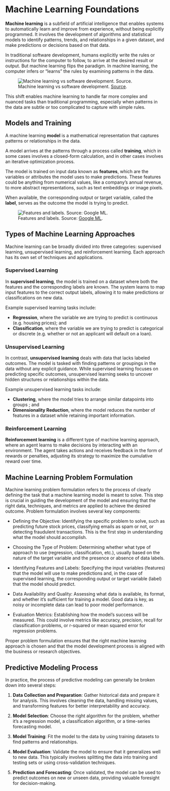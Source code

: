 # Machine Learning Foundations


**Machine learning** is a subfield of artificial intelligence that enables systems to automatically learn and improve from experience, without being explicitly programmed. It involves the development of algorithms and statistical models to identify patterns, trends, and relationships in a given dataset, and make predictions or decisions based on that data.


In traditional software development, humans explicitly write the rules or instructions for the computer to follow, to arrive at the desired result or output. But machine learning flips the paradigm. In machine learning, the computer infers or "learns" the rules by examining patterns in the data.

![Machine learning vs software development. [Source](https://www.avenga.com/wp-content/uploads/2021/12/image4-1.png).](../../../images/ml-vs-software.png)

<!--
![Machine learning vs software development. [Source](https://ttconsultants.com/software-machine-learning-patents-patentability-possibilities).](../../../images/ml-vs-software-bw.png)
-->

This shift enables machine learning to handle far more complex and nuanced tasks than traditional programming, especially when patterns in the data are subtle or too complicated to capture with simple rules.

## Models and Training

A machine learning **model** is a mathematical representation that captures patterns or relationships in the data.

A model arrives at the patterns through a process called **training**, which in some cases involves a closed-form calculation, and in other cases involves an iterative optimization process.


The model is trained on input data known as **features**, which are the variables or attributes the model uses to make predictions. These features could be anything from numerical values, like a company's annual revenue, to more abstract representations, such as text embeddings or image pixels.

When available, the corresponding output or target variable, called the **label**, serves as the outcome the model is trying to predict.


![Features and labels. Source: [Google ML](https://developers.google.com/machine-learning/intro-to-ml/supervised).](../../../images/features-labels.png)






## Types of Machine Learning Approaches

Machine learning can be broadly divided into three categories: supervised learning, unsupervised learning, and reinforcement learning. Each approach has its own set of techniques and applications.

### Supervised Learning

In **supervised learning**, the model is trained on a dataset where both the features and the corresponding labels are known. The system learns to map input features to the correct output labels, allowing it to make predictions or classifications on new data.

Example supervised learning tasks include:

  + **Regression**, where the variable we are trying to predict is continuous (e.g. housing prices); and
  + **Classification**, where the variable we are trying to predict is categorical or discrete (e.g. whether or not an applicant will default on a loan).


### Unsupervised Learning

In contrast, **unsupervised learning** deals with data that lacks labeled outcomes. The model is tasked with finding patterns or groupings in the data without any explicit guidance. While supervised learning focuses on predicting specific outcomes, unsupervised learning seeks to uncover hidden structures or relationships within the data.

Example unsupervised learning tasks include:

  + **Clustering**, where the model tries to arrange similar datapoints into groups ; and
  + **Dimensionality Reduction**, where the model reduces the number of features in a dataset while retaining important information.


### Reinforcement Learning

**Reinforcement learning** is a different type of machine learning approach, where an agent learns to make decisions by interacting with an environment. The agent takes actions and receives feedback in the form of rewards or penalties, adjusting its strategy to maximize the cumulative reward over time.


## Machine Learning Problem Formulation

Machine learning problem formulation refers to the process of clearly defining the task that a machine learning model is meant to solve. This step is crucial in guiding the development of the model and ensuring that the right data, techniques, and metrics are applied to achieve the desired outcome. Problem formulation involves several key components:

  + Defining the Objective: Identifying the specific problem to solve, such as predicting future stock prices, classifying emails as spam or not, or detecting fraudulent transactions. This is the first step in understanding what the model should accomplish.

  + Choosing the Type of Problem: Determining whether what type of approach to use (regression, classification, etc.), usually based on the nature of the target variable and the presence or absence of data labels.

  + Identifying Features and Labels: Specifying the input variables (features) that the model will use to make predictions and, in the case of supervised learning, the corresponding output or target variable (label) that the model should predict.

  + Data Availability and Quality: Assessing what data is available, its format, and whether it’s sufficient for training a model. Good data is key, as noisy or incomplete data can lead to poor model performance.

  + Evaluation Metrics: Establishing how the model's success will be measured. This could involve metrics like accuracy, precision, recall for classification problems, or r-squared or mean squared error for regression problems.

Proper problem formulation ensures that the right machine learning approach is chosen and that the model development process is aligned with the business or research objectives.



## Predictive Modeling Process

In practice, the process of predictive modeling can generally be broken down into several steps:

  1. **Data Collection and Preparation**: Gather historical data and prepare it for analysis. This involves cleaning the data, handling missing values, and transforming features for better interpretability and accuracy.

  2. **Model Selection**: Choose the right algorithm for the problem, whether it's a regression model, a classification algorithm, or a time-series forecasting model.

  3. **Model Training**: Fit the model to the data by using training datasets to find patterns and relationships.

  4. **Model Evaluation**: Validate the model to ensure that it generalizes well to new data. This typically involves splitting the data into training and testing sets or using cross-validation techniques.

  5. **Prediction and Forecasting**: Once validated, the model can be used to predict outcomes on new or unseen data, providing valuable foresight for decision-making.

